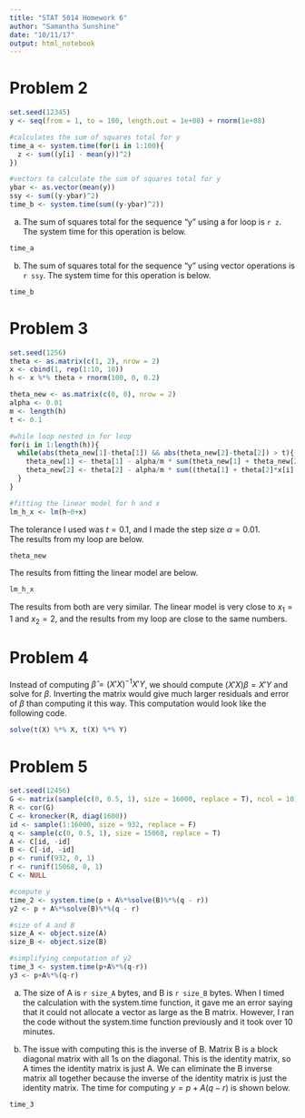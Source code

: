 ```yaml
---
title: "STAT 5014 Homework 6"
author: "Samantha Sunshine"
date: "10/11/17"
output: html_notebook
---
```


# Problem 2

```r
set.seed(12345)
y <- seq(from = 1, to = 100, length.out = 1e+08) + rnorm(1e+08)

#calculates the sum of squares total for y
time_a <- system.time(for(i in 1:100){
  z <- sum((y[i] - mean(y))^2)
})

#vectors to calculate the sum of squares total for y
ybar <- as.vector(mean(y))
ssy <- sum((y-ybar)^2)
time_b <- system.time(sum((y-ybar)^2))
```

(a) The sum of squares total for the sequence "y" using a for loop is `r z`. The system time for this operation is below.  

```r
time_a
```

(b) The sum of squares total for the sequence "y" using vector operations is `r ssy`. The system time for this operation is below.  

```r
time_b
```


# Problem 3

```r
set.seed(1256)
theta <- as.matrix(c(1, 2), nrow = 2)
x <- cbind(1, rep(1:10, 10))
h <- x %*% theta + rnorm(100, 0, 0.2)

theta_new <- as.matrix(c(0, 0), nrow = 2)
alpha <- 0.01
m <- length(h)
t <- 0.1

#while loop nested in for loop
for(i in 1:length(h)){
  while(abs(theta_new[1]-theta[1]) && abs(theta_new[2]-theta[2]) > t){
    theta_new[1] <- theta[1] - alpha/m * sum(theta_new[1] + theta_new[2]*x[i] - h[i])
    theta_new[2] <- theta[2] - alpha/m * sum((theta[1] + theta[2]*x[i] - h[i])*x[i])
  }
}

#fitting the linear model for h and x
lm_h_x <- lm(h~0+x)
```

The tolerance I used was $t=0.1$, and I made the step size $\alpha=0.01$.  
The results from my loop are below.  

```r
theta_new
```

The results from fitting the linear model are below.  

```r
lm_h_x
```

The results from both are very similar. The linear model is very close to $x_1=1$ and $x_2=2$, and the results from my loop are close to the same numbers.  

# Problem 4

Instead of computing $\hat{\beta}=(X'X)^{-1}X'Y$, we should compute $(X'X)\beta=X'Y$ and solve for $\beta$. Inverting the matrix would give much larger residuals and error of $\beta$ than computing it this way. This computation would look like the following code.  

```r
solve(t(X) %*% X, t(X) %*% Y)
```

# Problem 5

```r
set.seed(12456)
G <- matrix(sample(c(0, 0.5, 1), size = 16000, replace = T), ncol = 10)
R <- cor(G) 
C <- kronecker(R, diag(1600)) 
id <- sample(1:16000, size = 932, replace = F)
q <- sample(c(0, 0.5, 1), size = 15068, replace = T) 
A <- C[id, -id] 
B <- C[-id, -id] 
p <- runif(932, 0, 1)
r <- runif(15068, 0, 1)
C <- NULL  

#compute y
time_2 <- system.time(p + A%*%solve(B)%*%(q - r))
y2 <- p + A%*%solve(B)%*%(q - r) 

#size of A and B
size_A <- object.size(A)
size_B <- object.size(B)

#simplifying computation of y2
time_3 <- system.time(p+A%*%(q-r))
y3 <- p+A%*%(q-r)
```

(a) The size of A is `r size_A` bytes, and B is `r size_B` bytes. When I timed the calculation with the system.time function, it gave me an error saying that it could not allocate a vector as large as the B matrix. However, I ran the code without the system.time function previously and it took over 10 minutes.  

(b) The issue with computing this is the inverse of B. Matrix B is a block diagonal matrix with all 1s on the diagonal. This is the identity matrix, so A times the identity matrix is just A. We can eliminate the B inverse matrix all together because the inverse of the identity matrix is just the identity matrix. The time for computing $y=p+A(q-r)$ is shown below.   

```r
time_3
```